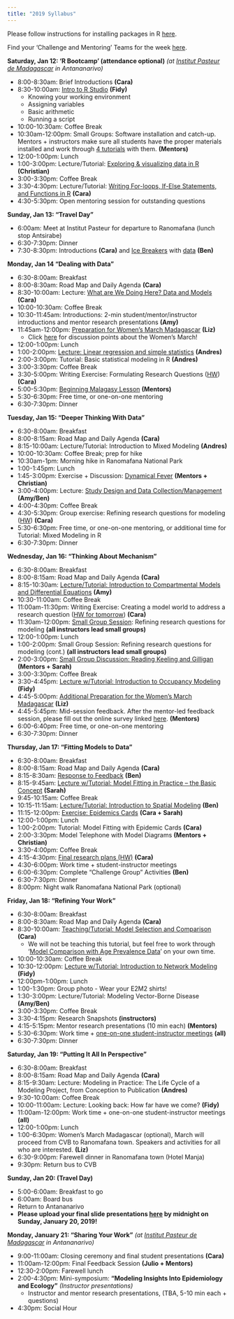 ```yaml
---
title: "2019 Syllabus"
---
```


Please follow instructions for installing packages in R [here](E2M2-2018/E2M2_InstallPackages.html).

Find your 'Challenge and Mentoring' Teams for the week [here](E2M2-2019/Admin/ChallengeandMentoringTeams.html).


**Saturday, Jan 12: ‘R Bootcamp’ (attendance optional)** *(at [Institut Pasteur de Madagascar](http://www.pasteur.mg/) in Antananarivo)*

* 8:00-8:30am: Brief Introductions __(Cara)__
* 8:30-10:00am: [Intro to R Studio](E2M2-2019/1_Bootcamp_Rbasics.zip) __(Fidy)__
    * Knowing your working environment
    * Assigning variables
    * Basic arithmetic
    * Running a script
* 10:00-10:30am: Coffee Break
* 10:30am-12:00pm:  Small Groups: Software installation and catch-up. Mentors + instructors make sure all students have the proper materials installed and work through [4 tutorials](E2M2-2018/E2M2_R_tutorials.zip) with them. __(Mentors)__
* 12:00-1:00pm: Lunch
* 1:00-3:00pm: Lecture/Tutorial: [Exploring & visualizing data in R](E2M2-2019/1_Bootcamp_ExplorationVisualizationR.zip) __(Christian)__
* 3:00-3:30pm: Coffee Break
* 3:30-4:30pm: Lecture/Tutorial: [Writing For-loops, If-Else Statements, and Functions in R](E2M2-2019/1_Bootcamp_Functions&ForLoops.zip) __(Cara)__
* 4:30-5:30pm: Open mentoring session for outstanding questions

**Sunday, Jan 13: “Travel Day"**

* 6:00am: Meet at Institut Pasteur for departure to Ranomafana (lunch stop Antsirabe)
* 6:30-7:30pm: Dinner
* 7:30-8:30pm: Introductions __(Cara)__ and [Ice Breakers](E2M2-2019/IceBreaker/IceBreaker.pdf) with [data](E2M2-2019/IceBreaker/ice_breaker_day1_challenge_data_set.csv) __(Ben)__

**Monday, Jan 14 “Dealing with Data”**

* 6:30-8:00am: Breakfast
* 8:00-8:30am: Road Map and Daily Agenda __(Cara)__
* 8:30-10:00am: Lecture: [What are We Doing Here? Data and Models](E2M2-2019/2_E2M2_2019_Models_and_Data.pdf) __(Cara)__
* 10:00-10:30am: Coffee Break
* 10:30-11:45am: Introductions: 2-min student/mentor/instructor introductions and mentor research presentations __(Amy)__
* 11:45am-12:00pm: [Preparation for Women's March Madagascar](E2M2-2019/Homework_Submissions/2019-slide_submissions/instructor_mentors/WomensMarchPrez.pptx)  __(Liz)__
  * Click [here](E2M2-2019/WhyDoIMarch.html) for discussion points about the Women's March!
* 12:00-1:00pm: Lunch
* 1:00-2:00pm: [Lecture: Linear regression and simple statistics](E2M2-2019/2_BasicStatisticalModels.zip) __(Andres)__
* 2:00-3:00pm: Tutorial: Basic statistical modeling in R __(Andres)__
* 3:00-3:30pm: Coffee Break
* 3:30-5:00pm: Writing Exercise: Formulating Research Questions ([HW](E2M2-2019/2_HW_Formulating_Research_Questions.pdf)) __(Cara)__
* 5:00-5:30pm: [Beginning Malagasy Lesson](E2M2-2019/2-E2M2-2019-Malagasy-Lesson.pdf) __(Mentors)__
* 5:30-6:30pm: Free time, or one-on-one mentoring 
* 6:30-7:30pm: Dinner

**Tuesday, Jan 15: “Deeper Thinking With Data”**

* 6:30-8:00am: Breakfast
* 8:00-8:15am: Road Map and Daily Agenda __(Cara)__
* 8:15-10:00am: Lecture/Tutorial: Introduction to Mixed Modeling __(Andres)__
* 10:00-10:30am: Coffee Break; prep for hike
* 10:30am-1pm: Morning hike in Ranomafana National Park
* 1:00-1:45pm: Lunch
* 1:45-3:00pm: Exercise + Discussion: [Dynamical Fever](E2M2-2019/3_Dynamical_Fever.zip) __(Mentors + Christian)__
* 3:00-4:00pm: Lecture: [Study Design and Data Collection/Management](E2M2-2019/3_EpiStudyDesign.zip) __(Amy/Ben)__
* 4:00-4:30pm: Coffee Break 
* 4:30-5:30pm: Group exercise: Refining research questions for modeling ([HW](E2M2-2019/2_HW_Formulating_Research_Questions2.pdf)) __(Cara)__
* 5:30-6:30pm: Free time, or one-on-one mentoring, or additional time for Tutorial: Mixed Modeling in R
* 6:30-7:30pm: Dinner


**Wednesday, Jan 16: “Thinking About Mechanism”**

* 6:30-8:00am: Breakfast
* 8:00-8:15am: Road Map and Daily Agenda __(Cara)__
* 8:15-10:30am: [Lecture/Tutorial: Introduction to Compartmental Models and Differential Equations](E2M2-2019/4_IntroCompartmentalModels.zip) __(Amy)__
* 10:30-11:00am: Coffee Break
* 11:00am-11:30pm: Writing Exercise: Creating a model world to address a research question ([HW for tomorrow](E2M2-2019/4_Model_Framework_HW.pdf)) __(Cara)__
* 11:30am-12:00pm: [Small Group Session](E2M2-2019/Small_Group_Assignments.pdf): Refining research questions for modeling  __(all instructors lead small groups)__
* 12:00-1:00pm: Lunch
* 1:00-2:00pm: Small Group Session: Refining research questions for modeling (cont.) __(all instructors lead small groups)__
* 2:00-3:00pm: [Small Group Discussion: Reading Keeling and Gilligan]((E2M2-2018/E2M2_Readings.zip)) __(Mentors + Sarah)__
* 3:00-3:30pm: Coffee Break
* 3:30-4:45pm: [Lecture w/Tutorial: Introduction to Occupancy Modeling](E2M2-2019/4_Occupancy_2019.zip) __(Fidy)__
* 4:45-5:00pm: [Additional Preparation for the Women's March Madagascar](E2M2-2019/4_FanazavaniWomensMarch.pdf) __(Liz)__
* 4:45-5:45pm: Mid-session feedback. After the mentor-led feedback session, please fill out the online survey linked [here](https://airtable.com/shr222dcXXkMjVCdk). __(Mentors)__
* 6:00-6:40pm: Free time, or one-on-one mentoring
* 6:30-7:30pm: Dinner


**Thursday, Jan 17: “Fitting Models to Data”**

* 6:30-8:00am: Breakfast
* 8:00-8:15am: Road Map and Daily Agenda __(Cara)__
* 8:15-8:30am: [Response to Feedback](E2M2-2019/5_Wed_Response_to_Feedback.pdf) __(Ben)__
* 8:15-9:45am: [Lecture w/Tutorial: Model Fitting in Practice – the Basic Concept](E2M2-2019/5_ModelFitting.zip) __(Sarah)__
* 9:45-10:15am: Coffee Break
* 10:15-11:15am: [Lecture/Tutorial: Introduction to Spatial Modeling](E2M2-2019/5_Introduction_to_Spatial_Modeling.zip) __(Ben)__
* 11:15-12:00pm:  [Exercise: Epidemics Cards](E2M2-2019/5_Epidemic_Cards_New.zip) __(Cara + Sarah)__
* 12:00-1:00pm: Lunch
* 1:00-2:00pm: Tutorial: Model Fitting with Epidemic Cards __(Cara)__
* 2:00-3:30pm: Model Telephone with Model Diagrams __(Mentors + Christian)__
* 3:30-4:00pm: Coffee Break
* 4:15-4:30pm: [Final research plans (HW)](E2M2-2019/5_E2M2-Final-Research-Plan.pdf) __(Cara)__ 
* 4:30-6:00pm: Work time + student-instructor meetings
* 6:00-6:30pm: Complete "Challenge Group" Activities __(Ben)__
* 6:30-7:30pm: Dinner
* 8:00pm: Night walk Ranomafana National Park (optional)


**Friday, Jan 18: “Refining Your Work”**

* 6:30-8:00am: Breakfast
* 8:00-8:30am: Road Map and Daily Agenda __(Cara)__
* 8:30-10:00am: [Teaching/Tutorial: Model Selection and Comparison](E2M2-2019/6_Epidemic_Cards_Model_Comparison.zip) __(Cara)__
  * We will not be teaching this tutorial, but feel free to work through '[Model Comparison with Age Prevalence Data](E2M2-2019/6_Rodent-Age-Prevalence.zip)' on your own time.
* 10:00-10:30am: Coffee Break
* 10:30-12:00pm:  [Lecture w/Tutorial: Introduction to Network Modeling](E2M2-2019/6_Network_2019.zip) __(Fidy)__
* 12:00pm-1:00pm: Lunch
* 1:00-1:30pm: Group photo - Wear your E2M2 shirts!
* 1:30-3:00pm: Lecture/Tutorial: Modeling Vector-Borne Disease __(Amy/Ben)__
* 3:00-3:30pm: Coffee Break
* 3:30-4:15pm: Research Snapshots __(instructors)__
* 4:15-5:15pm: Mentor research presentations (10 min each) __(Mentors)__
* 5:30-6:30pm: Work time + [one-on-one student-instructor meetings](E2M2-2019/6_FridayMentoringGroups.pdf) __(all)__
* 6:30-7:30pm: Dinner



**Saturday, Jan 19: “Putting It All In Perspective”**

* 6:30-8:00am: Breakfast
* 8:00-8:15am: Road Map and Daily Agenda __(Cara)__
* 8:15-9:30am: Lecture: Modeling in Practice: The Life Cycle of a Modeling Project, from Conception to Publication __(Andres)__  
* 9:30-10:00am: Coffee Break
* 10:00-11:00am: Lecture: Looking back: How far have we come? __(Fidy)__
* 11:00am-12:00pm:  Work time + one-on-one student-instructor meetings __(all)__
* 12:00-1:00pm: Lunch
* 1:00-6:30pm: Women’s March Madagascar (optional), March will proceed from CVB to Ranomafana town. Speakers and activities for all who are interested. __(Liz)__
* 6:30-9:00pm: Farewell dinner in Ranomafana town (Hotel Manja)
* 9:30pm: Return bus to CVB

**Sunday, Jan 20: (Travel Day)**

* 5:00-6:00am: Breakfast to go
* 6:00am: Board bus
* Return to Antananarivo 
* **Please upload your final slide presentations [here](https://airtable.com/shrQx3x0DNFLixLFC) by midnight on Sunday, January 20, 2019!**



**Monday, January 21: "Sharing Your Work"** *(at [Institut Pasteur de Madagascar](http://www.pasteur.mg/) in Antananarivo)*

* 9:00-11:00am: Closing ceremony and final student presentations __(Cara)__
* 11:00am-12:00pm: Final Feedback Session __(Julio + Mentors)__
* 12:30-2:00pm: Farewell lunch
* 2:00-4:30pm: Mini-symposium: **“Modeling Insights Into Epidemiology and Ecology”** *(Instructor presentations)*
    * Instructor and mentor research presentations, (TBA, 5-10 min each + questions) 
* 4:30pm: Social Hour
